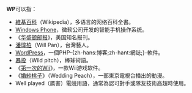'''WP'''可以指：
*[[維基百科|維基百科]]（Wikipedia），多语言的网络百科全書。
*[[Windows_Phone|Windows Phone]]，微软公司开发的智能手机操作系统。
*《[[华盛顿邮报|华盛顿邮报]]》，美国知名报刊。
*[[潘瑋柏|潘瑋柏]]（Will Pan），台灣藝人。
*[[WordPress|WordPress]]，一個PHP-{zh-hans:博客;zh-hant:網誌;}-軟件。
*[[暴投|暴投]]（Wild pitch），棒球術語。
*《[[第一次的Wii|第一次的Wii]]》，一款Wii游戏软件。
*《[[婚紗小天使|婚紗桃子]]》（Wedding Peach），一部東京電視台播出的動漫。
*Well played（厲害）電競用語，通常為認可對手或隊友技術高超時使用。

{{disambig|Cat=二字拉丁字母缩写消歧义}}